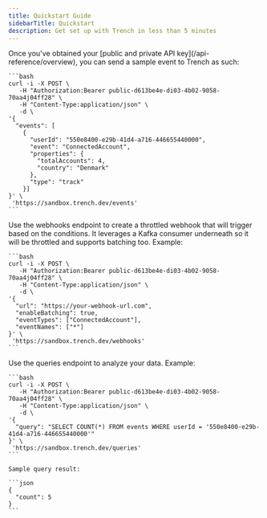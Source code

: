 ```yaml
---
title: Quickstart Guide
sidebarTitle: Quickstart
description: Get set up with Trench in less than 5 minutes
---
```


<Steps>
  <Step title="Send a sample event">
    Once you've obtained your [public and private API key](/api-reference/overview), you can send a sample event to Trench as such:

    ```bash
    curl -i -X POST \
       -H "Authorization:Bearer public-d613be4e-di03-4b02-9058-70aa4j04ff28" \
       -H "Content-Type:application/json" \
       -d \
    '{
      "events": [
        {
          "userId": "550e8400-e29b-41d4-a716-446655440000",
          "event": "ConnectedAccount",
          "properties": {
            "totalAccounts": 4,
            "country": "Denmark"
          },
          "type": "track"
        }]
    }' \
     'https://sandbox.trench.dev/events'
    ```

  </Step>

  <Step title="Create a throttled webhook">
    Use the webhooks endpoint to create a throttled webhook that will trigger based on the conditions. It leverages a Kafka consumer underneath so it will be throttled and supports batching too. Example:

    ```bash
    curl -i -X POST \
       -H "Authorization:Bearer public-d613be4e-di03-4b02-9058-70aa4j04ff28" \
       -H "Content-Type:application/json" \
       -d \
    '{
      "url": "https://your-webhook-url.com",
      "enableBatching": true,
      "eventTypes": ["ConnectedAccount"],
      "eventNames": ["*"]
    }' \
     'https://sandbox.trench.dev/webhooks'
    ```

  </Step>

  <Step title="Execute raw SQL queries">
    Use the queries endpoint to analyze your data.  Example:

    ```bash
    curl -i -X POST \
       -H "Authorization:Bearer public-d613be4e-di03-4b02-9058-70aa4j04ff28" \
       -H "Content-Type:application/json" \
       -d \
    '{
      "query": "SELECT COUNT(*) FROM events WHERE userId = '550e8400-e29b-41d4-a716-446655440000'"
    }' \
     'https://sandbox.trench.dev/queries'
    ```

    Sample query result:

    ```json
    {
      "count": 5
    }
    ```

  </Step>
</Steps>
